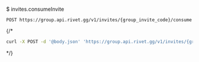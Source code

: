 $ invites.consumeInvite
```
POST https://group.api.rivet.gg/v1/invites/{group_invite_code}/consume
```


{/*<RequestExample>
```bash curl
curl -X POST -d '@body.json' 'https://group.api.rivet.gg/v1/invites/{group_invite_code}/consume'
```
</RequestExample>*/}
